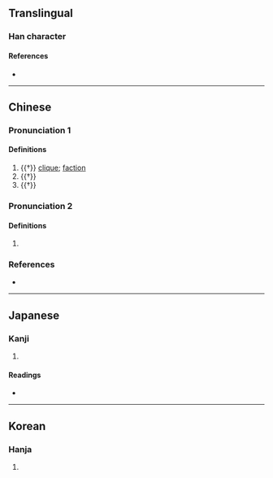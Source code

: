 {{character info/new}}
==Translingual==

===Han character===
{{Han char|rn=9|rad=人|as=11|sn=13|four=22127|canj=OUBB|ids=⿰亻崩}}

====References====
* {{Han ref|kx=0114.160|dkj=01012|dj=0242.240|hdz=10211.080|uh=50B0|ud=20656|bh=DCBD|bd=56509}}

----

==Chinese==
{{zh-forms}}

===Pronunciation 1===
{{zh-pron
|m=bēng
|c=bang1
|cat=n,v
}}

====Definitions====
{{zh-hanzi}}

# {{†}} [[clique]]; [[faction]]
# {{†}} {{zh-alt-form|崩|to [[collapse]]}}
# {{†}} {{zh-alt-form|繃|to [[taut]]}}

===Pronunciation 2===
{{zh-pron
|m=péng
|c=pang4
|cat=pn
}}

====Definitions====
{{zh-hanzi}}

# {{surname|lang=zh}}

===References===
* {{R:yue:Hanzi}}

----

==Japanese==

===Kanji===
{{ja-kanji|grade=|rs=人11}}

# {{defn|lang=ja|sort=人11}}

====Readings====
* {{ja-readings|on=[[ほう]] (hō), [[ぼう]] (bō)|kun=[[とも]] (tomo), [[ともがら]] (tomogara), [[おもねりくみする]] (omonerikumisuru)}}

----

==Korean==

===Hanja===
{{ko-hanja|hangeul=붕|rv=bung|mr=pung}}

# {{defn|lang=ko|sort=人11}}